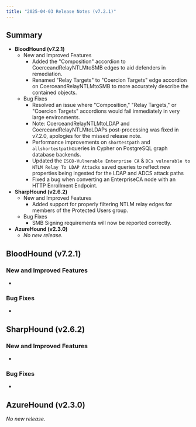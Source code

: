 ```yaml
---
title: "2025-04-03 Release Notes (v7.2.1)"
---
```


## Summary

- **BloodHound (v7.2.1)**
  - New and Improved Features
    - Added the "Composition" accordion to CoerceandRelayNTLMtoSMB edges to aid defenders in remediation.
    - Renamed "Relay Targets" to "Coercion Targets" edge accordion on CoerceandRelayNTLMtoSMB to more accurately describe the contained objects.
  - Bug Fixes
    - Resolved an issue where "Composition," "Relay Targets," or "Coercion Targets" accordions would fail immediately in very large environments.
    - Note: CoerceandRelayNTLMtoLDAP and CoerceandRelayNTLMtoLDAPs post-processing was fixed in v7.2.0, apologies for the missed release note.
    - Performance improvements on `shortestpath` and `allshortestpath`queries in Cypher on PostgreSQL graph database backends.
    - Updated the `ESC8-Vulnerable Enterprise CA` & `DCs vulnerable to NTLM Relay To LDAP Attacks` saved queries to reflect new properties being ingested for the LDAP and ADCS attack paths
    - Fixed a bug when converting an EnterpriseCA node with an HTTP Enrollment Endpoint.
- **SharpHound (v2.6.2)**
  - New and Improved Features
    - Added support for properly filtering NTLM relay edges for members of the Protected Users group.
  - Bug Fixes
    - SMB Signing requirements will now be reported correctly.
- **AzureHound (v2.3.0)**
  - _No new release._

## BloodHound (v7.2.1)

### New and Improved Features

-

### Bug Fixes

-

## SharpHound (v2.6.2)

### New and Improved Features

-

### Bug Fixes

-

## AzureHound (v2.3.0)

_No new release._
